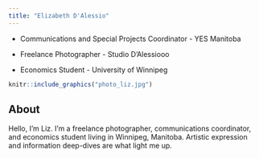 ```yaml
---
title: "Elizabeth D'Alessio"
---
```


-   Communications and Special Projects Coordinator - YES Manitoba

-   Freelance Photographer - Studio D'Alessiooo

-   Economics Student - University of Winnipeg

```r
knitr::include_graphics("photo_liz.jpg")
```

## About

Hello, I'm Liz. I'm a freelance photographer, communications coordinator, and economics student living in Winnipeg, Manitoba. Artistic expression and information deep-dives are what light me up.
